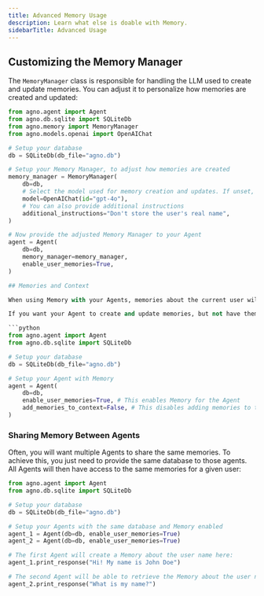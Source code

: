 ```yaml
---
title: Advanced Memory Usage
description: Learn what else is doable with Memory.
sidebarTitle: Advanced Usage
---
```


## Customizing the Memory Manager

The `MemoryManager` class is responsible for handling the LLM used to create and update memories.
You can adjust it to personalize how memories are created and updated:

```python
from agno.agent import Agent
from agno.db.sqlite import SQLiteDb
from agno.memory import MemoryManager
from agno.models.openai import OpenAIChat

# Setup your database
db = SQLiteDb(db_file="agno.db")

# Setup your Memory Manager, to adjust how memories are created
memory_manager = MemoryManager(
    db=db,
    # Select the model used for memory creation and updates. If unset, the default model of the Agent is used.
    model=OpenAIChat(id="gpt-4o"),
    # You can also provide additional instructions
    additional_instructions="Don't store the user's real name",
)

# Now provide the adjusted Memory Manager to your Agent
agent = Agent(
    db=db,
    memory_manager=memory_manager,
    enable_user_memories=True,
)

## Memories and Context

When using Memory with your Agents, memories about the current user will be added to the context by default, for the LLM to consider them.

If you want your Agent to create and update memories, but not have them added to the context of each request to the model, you can use the `add_memories_to_context` flag:

```python
from agno.agent import Agent
from agno.db.sqlite import SQLiteDb

# Setup your database
db = SQLiteDb(db_file="agno.db")

# Setup your Agent with Memory
agent = Agent(
    db=db,
    enable_user_memories=True, # This enables Memory for the Agent
    add_memories_to_context=False, # This disables adding memories to the context
)
```

### Sharing Memory Between Agents

Often, you will want multiple Agents to share the same memories.
To achieve this, you just need to provide the same database to those agents.
All Agents will then have access to the same memories for a given user:

```python
from agno.agent import Agent
from agno.db.sqlite import SQLiteDb

# Setup your database
db = SQLiteDb(db_file="agno.db")

# Setup your Agents with the same database and Memory enabled
agent_1 = Agent(db=db, enable_user_memories=True)
agent_2 = Agent(db=db, enable_user_memories=True)

# The first Agent will create a Memory about the user name here:
agent_1.print_response("Hi! My name is John Doe")

# The second Agent will be able to retrieve the Memory about the user name here:
agent_2.print_response("What is my name?")
```

